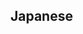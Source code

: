 {{also|ぜん}}
==Japanese==
{{ja-see-kango|千|先|線|選|戦|銭|栓|仙|宣|専|栓|煎|羨|腺|詮|箋|籤|繊|銑|閃|鏟|倩|阡|仟|疝|筌|賤|磚|塼|甎|氈|餞|饌}}